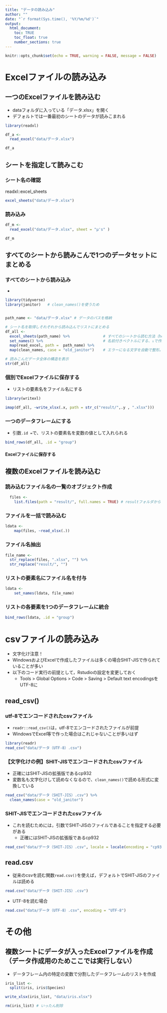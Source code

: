 ```yaml
---
title: "データの読み込み"
author: ""
date: "`r format(Sys.time(), '%Y/%m/%d')`"
output: 
  html_document: 
    toc: TRUE
    toc_float: true
    number_sections: true
---
```


```r
knitr::opts_chunk$set(echo = TRUE, warning = FALSE, message = FALSE)
```

# Excelファイルの読み込み
## 一つのExcelファイルを読み込む

* dataフォルダに入っている「データ.xlsx」を開く
* デフォルトでは一番最初のシートのデータが読みこまれる

```r
library(readxl)

df_a <- 
  read_excel("data/データ.xlsx")

df_a
```

## シートを指定して読みこむ
### シート名の確認

readxl::excel_sheets

```r
excel_sheets("data/データ.xlsx")
```


### 読み込み
```r
df_m <- 
  read_excel("data/データ.xlsx", sheet = "μ's" )

df_m
```

## すべてのシートから読みこんで1つのデータセットにまとめる
### すべてのシートから読み込み

* 

```r
library(tidyverse)
library(janitor)   # clean_names()を使うため


path_name <- "data/データ.xlsx" # データのパスを格納

# シート名を取得しそれぞれから読み込んでリストにまとめる
df_all <-
  excel_sheets(path_name) %>%               # すべてのシートから読む方法（helpより）      
  set_names() %>%                           # 名前付きベクトルにする、↓で作成されるリストの要素名にもなる
  map(read_excel, path =  path_name) %>%
  map(clean_names, case = "old_janitor")    # エラーになる文字を自動で整形。日本語の場合，case = "old_janitor"を引数に入れた方がいい場合も

# 読みこんだデータ全体の構造を表示
str(df_all)
```

### 個別でExcelファイルに保存する

* リストの要素名をファイル名にする

```r
library(writexl)

imap(df_all, ~write_xlsx(.x, path = str_c("result/",.y , ".xlsx")))

```



### 一つのデータフレームにする

* 引数`.id =`で、リストの要素名を変数の値として入れられる 

```r
bind_rows(df_all, .id = "group")
```

#### Excelファイルに保存する

## 複数のExcelファイルを読み込む
### 読み込むファイル名の一覧のオブジェクト作成
```r
  files <-
    list.files(path = "result/", full.names = TRUE) # resultフォルダから
```

### ファイルを一括で読み込む
```r
ldata <-
    map(files, ~read_xlsx(.))
```

### ファイル名抽出
```r
file_name <- 
  str_replace(files, ".xlsx", "") %>% 
  str_replace("result/", "")
```

### リストの要素名にファイル名を付与
```r
ldata <-
    set_names(ldata, file_name)
```

### リストの各要素を1つのデータフレームに統合
```r
bind_rows(ldata, .id = "group")
```



# csvファイルの読み込み

* 文字化け注意！
* WindowsおよびExcelで作成したファイルは多くの場合SHIT-JISで作られていることが多い
* 以下のコード実行の前提として，Rstudioの設定を変更しておく
  + Tools > Global Options > Code > Saving > Default text encodingsをUTF-8に

## read_csv()
### utf-8でエンコードされたcsvファイル

* `readr::read_csv()`は，utf-8でエンコードされたファイルが前提
* WindowsでExcel等で作った場合はこれじゃないことが多いはず

```r
library(readr)
read_csv("data/データ（UTF-8）.csv")

```



### 【文字化けの例】SHIT-JISでエンコードされたcsvファイル

* 正確にはSHIT-JISの拡張版であるcp932
* 変数名も文字化けして読めなくなるので、`clean_names()`で読める形式に変換している

```r
read_csv("data/データ（SHIT-JIS）.csv") %>% 
  clean_names(case = "old_janitor")

```

### SHIT-JISでエンコードされたcsvファイル

* これを読むためには，引数でSHIT-JISのファイルであることを指定する必要がある
  + 正確にはSHIT-JISの拡張版であるcp932


```r
read_csv("data/データ（SHIT-JIS）.csv", locale = locale(encoding = "cp932") )
```

## read.csv

* 従来のcsvを読む関数`read.csv()`を使えば，デフォルトでSHIT-JISのファイルは読める

```r
read.csv("data/データ（SHIT-JIS）.csv")
```

* UTF-8を読む場合

```r
read.csv("data/データ（UTF-8）.csv", encoding = "UTF-8")

```



# その他
## 複数シートにデータが入ったExcelファイルを作成（データ作成用のためここでは実行しない）

* データフレーム内の特定の変数で分割したデータフレームのリストを作成

```r

iris_list <- 
  split(iris, iris$Species)

write_xlsx(iris_list, "data/iris.xlsx")

rm(iris_list) # いったん削除
```

